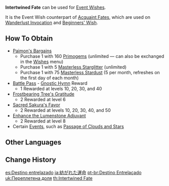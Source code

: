 {{Item Infobox
|id          = 000223
|image       = Item Intertwined Fate.png
|type        = Wishing Items
|invCategory = Precious Items
|rarity      = 5
|description = A fateful stone that connects dreams. Its glimmers can entwine fates and connect dreams, just as how its glimmer links stars into the shapes of a heart's desires.
|source1     = [[Paimon's Bargains]]
|source2     = [[Battle Pass]] ([[Gnostic Hymn]])
|source3     = [[Frostbearing Tree's Gratitude]] rewards
|source4     = [[Sacred Sakura's Favor]] rewards
|source5     = [[Enhance the Lumenstone Adjuvant]] rewards
|source6     = Certain [[Events]]
}}
'''Intertwined Fate''' can be used for [[:Category:Event Wishes|Event Wishes]].

It is the Event Wish counterpart of [[Acquaint Fate]]s, which are used on [[Wanderlust Invocation]] and [[Beginners' Wish]].

==How To Obtain==
* [[Paimon's Bargains]]
** Purchase 1 with 160 [[Primogem]]s (unlimited &mdash; can also be exchanged in the [[Wishes]] menu)
** Purchase 1 with 5 [[Masterless Starglitter]] (unlimited)
** Purchase 1 with 75 [[Masterless Stardust]] (5 per month, refreshes on the first day of each month)
* [[Battle Pass]] - [[Gnostic Hymn]] Reward
** 1 Rewarded at levels 10, 20, 30, and 40
* [[Frostbearing Tree's Gratitude]]
** 2 Rewarded at level 6
* [[Sacred Sakura's Favor]]
** 2 Rewarded at levels 10, 20, 30, 40, and 50
* [[Enhance the Lumenstone Adjuvant]]
** 2 Rewarded at level 8
* Certain [[Events]], such as [[Passage of Clouds and Stars]]

==Other Languages==
{{Other Languages
|en      = Intertwined Fate
|zhs     = 纠缠之缘
|zhs_rm  = Jiūchán zhī Yuán
|zht     = 糾纏之緣
|zht_rm  = Jiūchán zhī Yuán
|zh_tl   = Fate of Entanglement
|ja      = {{Rubi|紡|つむ|が|&nbsp;|れ|&nbsp;|た|&nbsp;|運|うん|命|めい}}
|ja_rm   = Tsumugareta Unmei
|ja_tl   = 
|ko      = 뒤얽힌 인연
|ko_rm   = Dwi'eolkin Inyeon
|ko_tl   = Intertwined Relationship
|es      = Destino entrelazado
|es_tl   = Intertwined Destiny
|fr      = Pierre de la fatalité
|fr_tl   = Stone of Fatality
|ru      = Переплетающиеся судьбы
|ru_tl   = 
|th      = Intertwined Fate
|vi      = Mối Duyên Vương Vấn
|vi_tl   = 
|de      = Verwobenes Schicksal
|de_tl   = Interwoven Fate
|id      = Intertwined Fate
|pt      = Destino Entrelaçado
|pt_tl   = Intertwined Destiny
}}

==Change History==
{{Change History|1.0}}

[[es:Destino entrelazado]]
[[ja:紡がれた運命]]
[[pt-br:Destino Entrelaçado]]
[[uk:Переплетена доля]]
[[th:Intertwined Fate]]